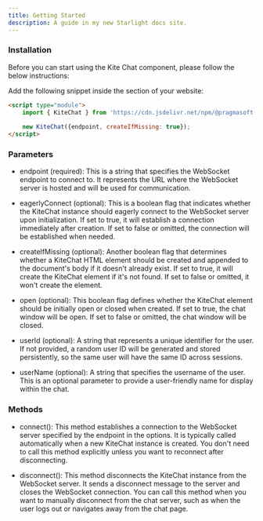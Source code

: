 ```yaml
---
title: Getting Started
description: A guide in my new Starlight docs site.
---
```


### Installation

Before you can start using the Kite Chat component, please follow the below instructions:

Add the following snippet inside the  <Tag name="body"/> section of your website:

```html
<script type="module">
    import { KiteChat } from 'https://cdn.jsdelivr.net/npm/@pragmasoft-ukraine/kite-chat@2023.2.3/+esm';
    
    new KiteChat({endpoint, createIfMissing: true});
</script>
```

### Parameters

- endpoint (required): This is a string that specifies the WebSocket endpoint to connect to. It represents the URL where the WebSocket server is hosted and will be used for communication.

- eagerlyConnect (optional): This is a boolean flag that indicates whether the KiteChat instance should eagerly connect to the WebSocket server upon initialization. If set to true, it will establish a connection immediately after creation. If set to false or omitted, the connection will be established when needed.

- createIfMissing (optional): Another boolean flag that determines whether a KiteChat HTML element should be created and appended to the document's body if it doesn't already exist. If set to true, it will create the KiteChat element if it's not found. If set to false or omitted, it won't create the element.

- open (optional): This boolean flag defines whether the KiteChat element should be initially open or closed when created. If set to true, the chat window will be open. If set to false or omitted, the chat window will be closed.

- userId (optional): A string that represents a unique identifier for the user. If not provided, a random user ID will be generated and stored persistently, so the same user will have the same ID across sessions.

- userName (optional): A string that specifies the username of the user. This is an optional parameter to provide a user-friendly name for display within the chat.

### Methods

- connect(): This method establishes a connection to the WebSocket server specified by the endpoint in the options. It is typically called automatically when a new KiteChat instance is created. You don't need to call this method explicitly unless you want to reconnect after disconnecting.

- disconnect(): This method disconnects the KiteChat instance from the WebSocket server. It sends a disconnect message to the server and closes the WebSocket connection. You can call this method when you want to manually disconnect from the chat server, such as when the user logs out or navigates away from the chat page.
